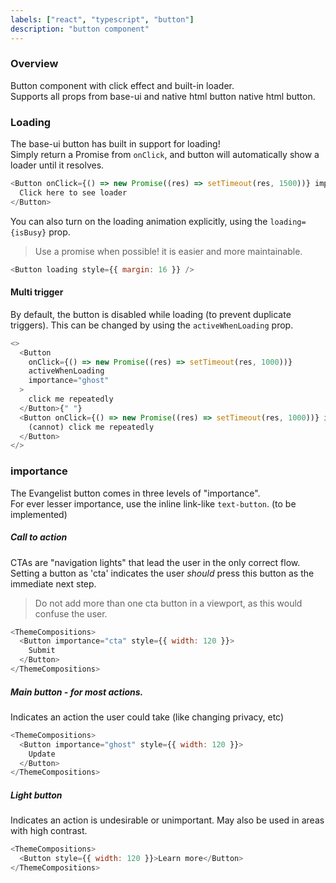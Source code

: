 ```yaml
---
labels: ["react", "typescript", "button"]
description: "button component"
---
```



### Overview

Button component with click effect and built-in loader.  
Supports all props from base-ui and native html button native html button.

### Loading

The base-ui button has built in support for loading!  
Simply return a Promise from `onClick`, and button will automatically show a loader until it resolves.

```js live=true
<Button onClick={() => new Promise((res) => setTimeout(res, 1500))} importance="ghost">
  Click here to see loader
</Button>
```

You can also turn on the loading animation explicitly, using the `loading={isBusy}` prop.

> Use a promise when possible! it is easier and more maintainable.

```js live=true
<Button loading style={{ margin: 16 }} />
```

#### Multi trigger

By default, the button is disabled while loading (to prevent duplicate triggers). This can be changed by using the `activeWhenLoading` prop.

```js live=true
<>
  <Button
    onClick={() => new Promise((res) => setTimeout(res, 1000))}
    activeWhenLoading
    importance="ghost"
  >
    click me repeatedly
  </Button>{" "}
  <Button onClick={() => new Promise((res) => setTimeout(res, 1000))} importance="ghost">
    (cannot) click me repeatedly
  </Button>
</>
```

### importance

The Evangelist button comes in three levels of "importance".  
For ever lesser importance, use the inline link-like `text-button`. (to be implemented)

##### Call to action

CTAs are "navigation lights" that lead the user in the only correct flow.  
Setting a button as 'cta' indicates the user _should_ press this button as the immediate next step.

> Do not add more than one cta button in a viewport, as this would confuse the user.

```js live
<ThemeCompositions>
  <Button importance="cta" style={{ width: 120 }}>
    Submit
  </Button>
</ThemeCompositions>
```

##### Main button - for most actions.

Indicates an action the user could take (like changing privacy, etc)

```js live
<ThemeCompositions>
  <Button importance="ghost" style={{ width: 120 }}>
    Update
  </Button>
</ThemeCompositions>
```

##### Light button

Indicates an action is undesirable or unimportant.
May also be used in areas with high contrast.

```js live
<ThemeCompositions>
  <Button style={{ width: 120 }}>Learn more</Button>
</ThemeCompositions>
```
